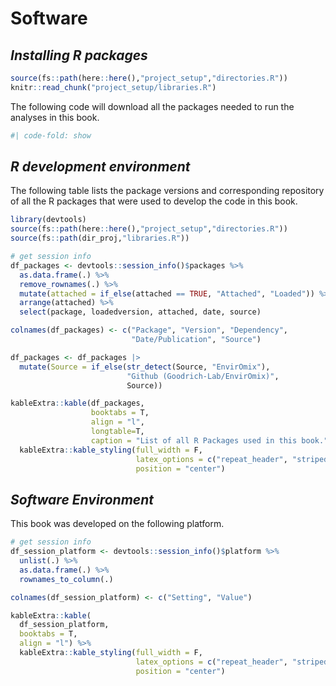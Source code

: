 # Software {#sec-software}

## *Installing R packages*

```r
source(fs::path(here::here(),"project_setup","directories.R"))
knitr::read_chunk("project_setup/libraries.R")
```

The following code will download all the packages needed to run the analyses in this book.
```r
#| code-fold: show
```


## *R development environment*

The following table lists the package versions and corresponding repository of all the R packages that were used to develop the code in this book. 

\renewcommand{\arraystretch}{0.8} <!-- decrease line spacing for the table -->
```r
library(devtools)
source(fs::path(here::here(),"project_setup","directories.R"))
source(fs::path(dir_proj,"libraries.R"))

# get session info
df_packages <- devtools::session_info()$packages %>% 
  as.data.frame(.) %>% 
  remove_rownames(.) %>% 
  mutate(attached = if_else(attached == TRUE, "Attached", "Loaded")) %>%
  arrange(attached) %>% 
  select(package, loadedversion, attached, date, source)

colnames(df_packages) <- c("Package", "Version", "Dependency",
                           "Date/Publication", "Source")

df_packages <- df_packages |>
  mutate(Source = if_else(str_detect(Source, "EnvirOmix"), 
                          "Github (Goodrich-Lab/EnvirOmix)", 
                          Source))

kableExtra::kable(df_packages, 
                  booktabs = T, 
                  align = "l", 
                  longtable=T, 
                  caption = "List of all R Packages used in this book.") %>% 
  kableExtra::kable_styling(full_width = F,
                            latex_options = c("repeat_header", "striped"), 
                            position = "center")

```
\renewcommand{\arraystretch}{1} <!-- reset row height/line spacing -->

## *Software Environment* 

This book was developed on the following platform. 

\renewcommand{\arraystretch}{0.8} <!-- decrease line spacing for the table -->
```r

# get session info
df_session_platform <- devtools::session_info()$platform %>% 
  unlist(.) %>% 
  as.data.frame(.) %>% 
  rownames_to_column(.)

colnames(df_session_platform) <- c("Setting", "Value")

kableExtra::kable(
  df_session_platform, 
  booktabs = T, 
  align = "l") %>% 
  kableExtra::kable_styling(full_width = F,
                            latex_options = c("repeat_header", "striped"), 
                            position = "center")
```
\renewcommand{\arraystretch}{1} <!-- reset row height/line spacing -->